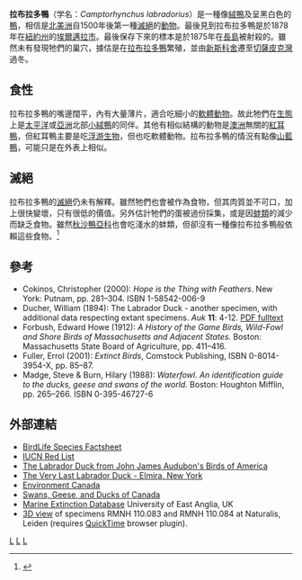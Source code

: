 {{Speciesbox
| taxon = Camptorhynchus labradorius
| status = EX
| status_system = iucn3.1
| status_ref = <ref name=iucn>{{IUCN2006|assessors=BirdLife International|year=2004|id=3722|title=Camptorhynchus labradorius|downloaded=2006-05-10}}</ref>
| extinct = c.1878年
| image = Stavenn Camptorhynchus labradorius 01.jpg
| parent_authority = [[夏爾·呂西安·波拿巴|Bonaparte]], 1838
| authority = [[Johann_Friedrich_Gmelin|Gmelin]], 1789
}}
'''拉布拉多鴨'''（学名：''Camptorhynchus labradorius''）是一種像[[絨鴨|絨鴨]]及呈黑白色的[[鴨|鴨]]，相信是[[北美洲|北美洲]]自1500年後第一種[[滅絕|滅絕]]的[[動物|動物]]。最後見到拉布拉多鴨是於1878年在[[紐約州|紐約州]]的[[埃爾邁拉市_(紐約州)|埃爾邁拉市]]。最後保存下來的標本是於1875年在[[長島|長島]]被射殺的。雖然未有發現牠們的巢穴，據估是在[[拉布拉多鴨|拉布拉多鴨]]繁殖，並由[[新斯科舍|新斯科舍]]遷至[[切薩皮克灣|切薩皮克灣]]過冬。

==食性==
拉布拉多鴨的嘴邊闊平，內有大量薄片，適合吃細小的[[軟體動物|軟體動物]]。故此牠們在[[生態|生態]]上是[[太平洋|太平洋]]或[[亞洲|亞洲]]北部[[小絨鴨|小絨鴨]]的同伴。其他有相似結構的動物是[[澳洲|澳洲]]無關的[[紅耳鴨|紅耳鴨]]，但紅耳鴨主要是吃[[浮游生物|浮游生物]]，但也吃軟體動物。拉布拉多鴨的情況有點像[[山藍鴨|山藍鴨]]，可能只是在外表上相似。

==滅絕==
拉布拉多鴨的[[滅絕|滅絕]]仍未有解釋。雖然牠們也會被作為食物，但其肉質並不可口，加上很快變壞，只有很低的價值。另外估計牠們的蛋被過份採集，或是因[[蚌類|蚌類]]的減少而缺乏食物。雖然[[秋沙鴨亞科|秋沙鴨亞科]]也會吃淺水的蚌類，但卻沒有一種像拉布拉多鴨般依賴這些食物。<ref>{{Cite book en|author=Phillips, John C.|year=1922–1926|title=A Natural History of Ducks, volume 4|location=Boston|publisher=Houghton-Mifflin|pages=57-63}}</ref>

==參考==
{{reflist}}
* Cokinos, Christopher (2000):  ''Hope is the Thing with Feathers''. New York: Putnam, pp. 281–304. ISBN 1-58542-006-9
* Ducher, William (1894): The Labrador Duck - another specimen, with additional data respecting extant specimens.  ''Auk'' '''11''': 4-12. [https://web.archive.org/web/20110606081527/http://elibrary.unm.edu/sora/Auk/v011n01/p0004-p0012.pdf PDF fulltext]
* Forbush, Edward Howe (1912): ''A History of the Game Birds, Wild-Fowl and Shore Birds of Massachusetts and Adjacent States.''  Boston: Massachusetts State Board of Agriculture, pp. 411–416.
* Fuller, Errol (2001): ''Extinct Birds'', Comstock Publishing, ISBN 0-8014-3954-X, pp. 85–87.
* Madge, Steve & Burn, Hilary (1988): ''Waterfowl. An identification guide to the ducks, geese and swans of the world.'' Boston: Houghton Mifflin, pp. 265–266. ISBN 0-395-46727-6

==外部連結==
* [http://www.birdlife.org/datazone/species/index.html?action=SpcHTMDetails.asp&sid=488&m=0 BirdLife Species Factsheet] {{Wayback|url=http://www.birdlife.org/datazone/species/index.html?action=SpcHTMDetails.asp&sid=488&m=0 |date=20070929151439 }}
* [https://web.archive.org/web/20060223185847/http://www.redlist.org/search/details.php?species=3722 IUCN Red List]
* [http://www.abirdshome.com/Audubon/VolVI/00665.html The Labrador Duck from John James Audubon's Birds of America] {{Wayback|url=http://www.abirdshome.com/Audubon/VolVI/00665.html |date=20160620173815 }}
* [https://web.archive.org/web/20120207065557/http://www.chemunghistory.com/labradorduck.html The Very Last Labrador Duck - Elmira, New York]
* [https://web.archive.org/web/20060215092953/http://www.qc.ec.gc.ca/faune/oiseaux_menaces/html/eider_labrador_e.html Environment Canada]
* [https://web.archive.org/web/20041212194000/http://www.virtualmuseum.ca/Exhibitions/Birds/MSS/Anglais/elabrado.htm Swans, Geese, and Ducks of Canada]
* [https://web.archive.org/web/20060423191556/http://www.uea.ac.uk/bio/people/faculty/reynoldslab/extinction_tableB.htm Marine Extinction Database] University of East Anglia, UK
* [https://web.archive.org/web/20110608002039/http://nlbif.eti.uva.nl/naturalis/detail?lang=uk&id=52 3D view] of specimens RMNH 110.083 and RMNH 110.084 at Naturalis, Leiden (requires [[QuickTime|QuickTime]] browser plugin).
{{雁形目|A2.}}
{{Taxonbar|from=Q578813}}

[[Category:IUCN紅色名錄絕滅物種|L]]
[[Category:秋沙鴨亞科|L]]
[[Category:1789年描述的鸟类|L]]